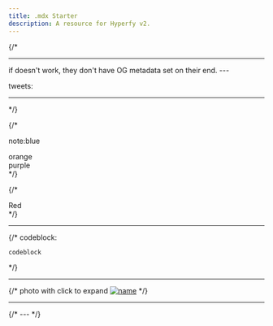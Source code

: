 ```yaml
---
title: .mdx Starter
description: A resource for Hyperfy v2.
---
```


{/*

---

<LinkPreview id="https://[url]" />
if doesn't work, they don't have OG metadata set on their end.
---

tweets:
<script async src="https://platform.twitter.com/widgets.js"></script>


<Tweet theme="dark" id="https://x.com/[username]/status/##
" />

---

<YouTube id="id" /> */}

{/* <Aside>note:blue</Aside>

<Aside type="caution">orange</Aside>

<Aside type="tip">purple</Aside> */}

{/* <Aside type="danger">Red</Aside> */}

---

{/* codeblock:
```sh frame="none"
codeblock
```
 */}

---

{/* photo with click to expand
[![name](/assets/[filename].webp)](/assets/[filename].webp) */}

---

{/* ---
<Badge text="Note" variant="note" />
<Badge text="Success" variant="success" />
<Badge text="Tip" variant="tip" />
<Badge text="Caution" variant="caution" />
<Badge text="Danger" variant="danger" /> */}